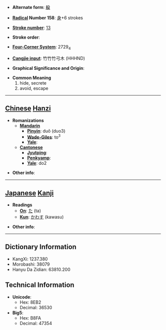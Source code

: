 * '''Alternate form''': [[躱]]

* '''[[Wiktionary:Chinese radical index| Radical]] Number 158''': [[Wiktionary:Chinese radical index 身|身]]+6 strokes

* '''[[Wiktionary:Chinese total strokes index|Stroke number]]''': [[Wiktionary:Chinese total strokes index 13|13]]

* '''Stroke order''': 

* '''[[Wiktionary:Chinese four corner index|Four-Corner System]]''': 2729<sub>4</sub>

* '''[[Wiktionary:Chinese Cangjie index|Cangjie input]]''': 竹竹竹弓木 (HHHND)

* '''Graphical Significance and Origin''': 

* '''Common Meaning'''
*#hide, secrete
*# avoid, escape


----

== [[Chinese]] [[Hanzi]] ==

* '''Romanizations'''
** '''[[Mandarin]]'''
*** '''[[Pinyin]]''': duǒ (duo3)
*** '''[[Wade-Giles]]''': to<sup>3</sup>
*** '''[[Yale]]''': 
** '''[[Cantonese]]'''
*** '''[[Jyutping]]''':
*** '''[[Penkyamp]]''': 
*** '''[[Yale]]''': do2

* '''Other info''': 

----

== [[Japanese]] [[Kanji]] ==

* '''Readings'''
** '''[[On]]''': [[た]] (ta)
** '''[[Kun]]''': [[かわす]] (kawasu)

* '''Other info''':  

----

== Dictionary Information ==

* KangXi: 1237.380
* Morobashi: 38079
* Hanyu Da Zidian: 63810.200

== Technical Information ==

* '''Unicode''':
** Hex: 8EB2
** Decimal: 36530
* '''Big5''':
** Hex: B8FA
** Decimal: 47354
